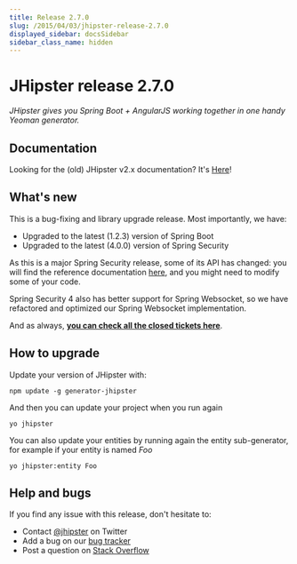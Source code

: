 ```yaml
---
title: Release 2.7.0
slug: /2015/04/03/jhipster-release-2.7.0
displayed_sidebar: docsSidebar
sidebar_class_name: hidden
---
```


JHipster release 2.7.0
==================

*JHipster gives you Spring Boot + AngularJS working together in one handy Yeoman generator.*

Documentation
----------

Looking for the (old) JHipster v2.x documentation? It's [Here](/documentation-archive)!

What's new
----------

This is a bug-fixing and library upgrade release. Most importantly, we have:

- Upgraded to the latest (1.2.3) version of Spring Boot
- Upgraded to the latest (4.0.0) version of Spring Security

As this is a major Spring Security release, some of its API has changed: you will find the reference documentation [here](http://docs.spring.io/spring-security/site/migrate/current/3-to-4/html5/migrate-3-to-4-jc.html), and you might need to modify some of your code.

Spring Security 4 also has better support for Spring Websocket, so we have refactored and optimized our Spring Websocket implementation.

And as always, __[you can check all the closed tickets here](https://github.com/jhipster/generator-jhipster/issues?q=milestone%3A2.7.0+is%3Aclosed)__.

How to upgrade
------------

Update your version of JHipster with:

```
npm update -g generator-jhipster
```

And then you can update your project when you run again

```
yo jhipster
```

You can also update your entities by running again the entity sub-generator, for example if your entity is named _Foo_

```
yo jhipster:entity Foo
```

Help and bugs
--------------

If you find any issue with this release, don't hesitate to:

- Contact [@jhipster](https://twitter.com/jhipster) on Twitter
- Add a bug on our [bug tracker](https://github.com/jhipster/generator-jhipster/issues?state=open)
- Post a question on [Stack Overflow](http://stackoverflow.com/tags/jhipster/info)
